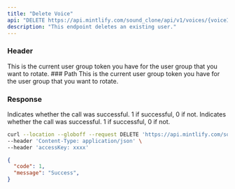 ---
title: "Delete Voice"
api: "DELETE https://api.mintlify.com/sound_clone/api/v1/voices/{voiceId}"
description: "This endpoint deletes an existing user."
---
### Header
<ParamField header="accessKey"   type="string" required>
  This is the current user group token you have for the user group that you want
  to rotate.
</ParamField>
### Path
<ParamField path="voiceId"   type="string" required>
  This is the current user group token you have for the user group that you want
  to rotate.
</ParamField>

### Response

<ResponseField name="code" type="number" >
  Indicates whether the call was successful. 1 if successful, 0 if not.
</ResponseField>

<ResponseField name="message" type="string" >
  Indicates whether the call was successful. 1 if successful, 0 if not.
</ResponseField>

<RequestExample>

```bash Example Request
curl --location --globoff --request DELETE 'https://api.mintlify.com/sound_clone/api/v1/voices/{voiceId}' \
--header 'Content-Type: application/json' \
--header 'accessKey: xxxx'
```
</RequestExample>

<ResponseExample>

```json Response
{
  "code": 1,
  "message": "Success",
}
```

</ResponseExample>
